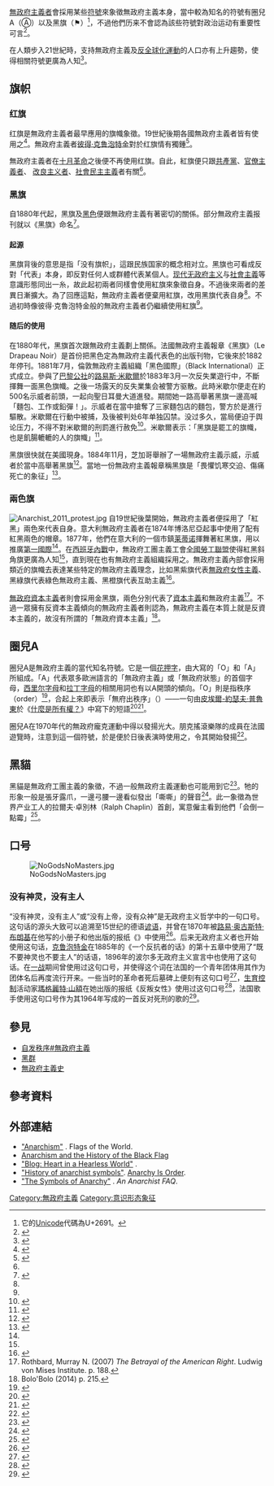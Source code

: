 {{Anarchism_sidebar|culture}}
[[無政府主義|無政府主義者]]會採用某些[[符號|符號]]來象徵無政府主義本身，當中較為知名的符號有圈兒A（Ⓐ）以及黑旗（⚑）<ref>它的[[Unicode|Unicode]]代碼為U+2691。</ref>，不過他們历来不會認為該些符號對政治运动有重要性可言<ref name="An Anarchist FAQ">{{cite book|editor-last=Mckay|editor-first=Ian|editor-link=Ian McKay|title=An Anarchist FAQ|publisher=AK Press|chapter=Appendix – The Symbols of Anarchy|chapterurl=http://anarchism.pageabode.com/afaq/append2.html|year=2008|isbn=1-902593-90-1|oclc=182529204|access-date=2020-07-19|archive-date=2010-02-26|archive-url=https://web.archive.org/web/20100226073402/http://anarchism.pageabode.com/afaq/append2.html|dead-url=no}}</ref>。

在人類步入21世紀時，支持無政府主義及[[反全球化运动|反全球化運動]]的人口亦有上升趨勢，使得相關符號更廣為人知<ref name="revival">{{cite journal|last=Williams|first=Leonard|date=2007|title=Anarchism Revived|journal=New Political Science|publisher=Taylor & Francis|volume=29|issue=3|pages=297–312|doi=10.1080/07393140701510160}}</ref>。

==旗帜==

{{Multiple image
|align=left
|width=160
|image1=BlackFlagSymbol.svg
|caption1=黑旗是無政府主義的傳統象徵。
|image2=Red flag II.svg
|caption2=紅旗是无政府主义最早的象徵。
|image3=Anarchist_flag.svg
|caption3=一面紅黑斜角旗。}}

=== 红旗 ===
{{main article|红旗}}
红旗是無政府主義者最早應用的旗幟象徵。19世紀後期各國無政府主義者皆有使用之<ref name=cia>{{cite web|url=http://cia.media.pl/symbole_ruchu_anarchistycznego|title=Barwy anarchistyczne: Skąd czarne i czarno-czerwone flagi?|author=<!-- Not stated. -->|date=2012-06-19|website=cia.media.pl|publisher=Centrum Informacji Anarchistycznej|language=pl|trans-title=Anarchist colours: Where are black and black-red flags from|accessdate=2016-09-04|archive-date=2021-02-24|archive-url=https://web.archive.org/web/20210224091417/https://cia.media.pl/symbole_ruchu_anarchistycznego|dead-url=no}}</ref>。無政府主義者[[彼得·阿列克谢耶维奇·克鲁泡特金|彼得·克鲁泡特金]]對於红旗情有獨鍾<ref name="PK">{{cite book|last=Kropotkin|first=Peter|year=1998|title=Act for Yourselves. Articles from Freedom 1886-1907|publisher=Freedom Press|page=128|isbn=0900384387}}</ref>。 

{{quote box|width=25%|quote=一直象徵着自由的红旗令劊子手們顫抖不已，因為它被我們的鮮血所染紅……那些紅黑旗在我們無數的屍體上，在我们的希望上飄揚，[在那裡]等待破曉的曙光來臨<ref>{{cite book|last=Michel|first=Louise|author-link=路易斯·米歇尔|title=The Red Virgin. Memoirs Of Louise Michel|url=https://books.google.com/?id=3uQMzo8yyD8C&printsec=frontcover|year=1981|publisher=University of Alabama Press|editor-last1=Lowry|editor-first1=Bullitt|editor-last2=Gunter|editor-first2=Elizabeth|isbn=0-81730063-5|id={{ISBN|978-0-817-30063-0}}|pages=[https://books.google.com/?id=3uQMzo8yyD8C&pg=PA193&dq=%22The+red+banner%2C+which+has+always+stood+for+liberty%2C+frightens+the+executioners+because+it+is+so+red+with+our+blood%22 193]–194}}</ref><ref>{{cite web|url=http://anarchism.pageabode.com/anarcho/red-flag-anarchy|title=The Red Flag of Anarchy|date=2011-04-05|accessdate=2018-05-23|archive-date=2021-02-24|archive-url=https://web.archive.org/web/20210224154951/http://anarchism.pageabode.com/anarcho/red-flag-anarchy/|dead-url=no}}</ref>。|source=——[[路易斯·米歇尔|路易斯·米歇尔]]}}
無政府主義者在[[十月革命|十月革命]]之後便不再使用红旗。自此，紅旗便只跟[[共產黨|共產黨]]、[[官僚制|官僚主義者]]、 [[改良主义|改良主义者]]、[[社會民主主義|社會民主主義]]者有關<ref name=cia/>。

=== 黑旗 ===
自1880年代起，黑旗及[[黑色|黑色]]便跟無政府主義有著密切的關係。部分無政府主義报刊就以《黑旗》命名<ref>{{cite journal|last=Evren|first=Sureyyya|title=Black Flag White Masks: Anti-Racism and Anarchist Historiography|url=https://queens.scholarsportal.info/ojs-archive/index.php/affinities/article/view/6107/5752|journal=Affinities: A Journal of Radical Theory, Culture, and Action|volume=8|issue=1|date=2014|pages=23–43|accessdate=2018-04-12|deadurl=yes|archiveurl=https://web.archive.org/web/20180412145845/https://queens.scholarsportal.info/ojs-archive/index.php/affinities/article/view/6107/5752|archivedate=2018-04-12}}</ref>。

==== 起源 ====
黑旗背後的意思是指「没有旗帜」，這跟民族国家的概念相对立。黑旗也可看成反對「代表」本身，即反對任何人或群體代表某個人。[[無政府主義史|现代无政府主义]]与[[社會主義|社會主義]]等意識形態同出一糸，故此起初兩者同樣會使用紅旗來象徵自身。不過後來兩者的差異日漸擴大。為了回應這點，無政府主義者便棄用紅旗，改用黑旗代表自身<ref name="An Anarchist FAQ"/>。不過初時像彼得·克魯泡特金般的無政府主義者仍繼續使用紅旗<ref name="PK"/>。

==== 随后的使用 ====

在1880年代，黑旗首次跟無政府主義劃上關係。法國無政府主義報章《黑旗》（Le Drapeau Noir）是首份把黑色定為無政府主義代表色的出版刊物，它後來於1882年停刊。1881年7月，倫敦無政府主義組織「黑色國際」（Black International）正式成立。參與了[[巴黎公社|巴黎公社]]的[[路易斯·米歇爾|路易斯·米歇爾]]於1883年3月一次反失業遊行中，不斷揮舞一面黑色旗幟。之後一场露天的反失業集会被警方驱散。此時米歇尔便走在約500名示威者前頭，一起向聖日耳曼大道進發。期間她一路高舉著黑旗一邊高喊「麵包、工作或鉛彈！」。示威者在當中搶奪了三家麵包店的麵包，警方於是進行驅散。米歇爾在行動中被捕，及後被判处6年单独囚禁。没过多久，當局便迫于舆论压力，不得不對米歇爾的刑罰進行赦免<ref>{{cite book|last=Woodcock|first=George|title=Anarchism: A History of Libertarian Ideas and Movements|year=1962|pp=251–252}}</ref>。米歇爾表示：「黑旗是罷工的旗幟，也是飢腸轆轆的人的旗幟」<ref>{{cite book|last=Michel|first=Louise|author-link=路易斯·米歇尔|title=The Red Virgin: Memoirs of Louise Michel|year=1981|p=[https://books.google.com/?id=3uQMzo8yyD8C&pg=PA168&dq=%22the+black+flag+is+the+flag+of+strikes+and+the+flag+of+those+who+are+hungry%22 168]}}</ref>。

黑旗很快就在美國現身。1884年11月，芝加哥舉辦了一場無政府主義示威，示威者於當中高舉著黑旗<ref>{{cite book|last=Avrich|first=Paul|title=The Haymarket Tragedy|year=1986|p=145}}</ref>。當地一份無政府主義報章稱黑旗是「畏懼饥寒交迫、傷痛死亡的象征」<ref>{{cite book|last=Avrich|first=Paul|title=The Haymarket Tragedy|year=1986|p=144}}</ref>。

=== 兩色旗 ===
[[File:Anarchist_2011_protest.jpg|thumbnail]]
自19世紀後葉開始，無政府主義者便採用了「紅黑」兩色來代表自身。意大利無政府主義者在1874年博洛尼亞起事中使用了配有紅黑兩色的帽章。1877年，他們在意大利的一個市鎮[[莱蒂诺|莱蒂诺]]揮舞著紅黑旗，用以推廣[[第一國際|第一國際]]<ref name="An Anarchist FAQ"/>。在[[西班牙內戰|西班牙內戰]]中，無政府工團主義工會[[全國勞工聯盟|全國勞工聯盟]]使得紅黑斜角旗更廣為人知<ref name="An Anarchist FAQ"/>，直到現在也有無政府主義組織採用之。無政府主義內部會採用類近的旗幟去表達某些特定的無政府主義理念，比如黑紫旗代表[[無政府女性主義|無政府女性主義]]、黑綠旗代表綠色無政府主義、黑橙旗代表互助主義<ref>{{cite web|last1=BDaddyUS|title=Anarchist Flags: The Symbols of Anarchism|url=https://terlinguatradewinds.wordpress.com/2017/08/25/anarchist-flags-anarchism-symbols-anarchy/|website=Green is the New Red|publisher=WordPress|accessdate=2018-10-16|date=2017-08-12|archive-date=2021-04-16|archive-url=https://web.archive.org/web/20210416232335/https://terlinguatradewinds.wordpress.com/2017/08/25/anarchist-flags-anarchism-symbols-anarchy/|dead-url=no}}</ref>。

[[無政府資本主義|無政府資本主義]]者則會採用金黑旗，兩色分別代表了[[資本主義|資本主義]]和無政府主義<ref>Rothbard, Murray N. (2007) ''The Betrayal of the American Right''. Ludwig  von Mises Institute. p. 188.</ref>。不過一眾擁有反資本主義傾向的無政府主義者則認為，無政府主義在本質上就是反資本主義的，故沒有所謂的「無政府資本主義」<ref>Bolo'Bolo (2014) 
{{cite web|title=''Anarchy 101''|url=http://bolobolo.co.za/resources/books/anarchy101.pdf|website=Bolo’Bolo Anarchist Collective|accessdate=2020-02-11|archive-date=2021-02-24|archive-url=https://web.archive.org/web/20210224072400/http://bolobolo.co.za/resources/books/anarchy101.pdf|dead-url=no}} p. 215.</ref>。

== 圈兒A== 
{{multiple image
|align=right
|total_width=280
|image1=Anarchy-symbol.svg
|caption1=圈兒A
|image2=Circle-A red.svg
|caption2=龐克化的圈兒A
|image3=FRE-AIT.svg
|caption3=[[第一国际|第一国际]]
}}

圈兒A是無政府主義的當代知名符號。它是一個[[花押字|花押字]]，由大寫的「O」和「A」所組成。「A」代表眾多歐洲語言的「無政府主義」或「無政府狀態」的首個字母，[[西里尔字母|西里尔字母]]和[[拉丁字母|拉丁字母]]的相關用詞也有以A開頭的傾向。「O」則是指秩序（order）<ref>{{cite book|title=Anarchism and Its Aspirations|author=Cindy Milstein|url=https://books.google.com.hk/books?id=FQLRDgAAQBAJ&pg=PA13|year=2010|publisher=AK Press|isbn=9781849350297|pages=12-13|access-date=2020-07-19|archive-date=2020-07-19|archive-url=https://web.archive.org/web/20200719155226/https://books.google.com.hk/books?id=FQLRDgAAQBAJ&pg=PA13|dead-url=no}}</ref>，合起上來即表示「無府出秩序」（{{lang-fr|la société cherche l'ordre dans l'anarchie}}）——一句由[[皮埃爾-約瑟夫·普魯東|皮埃爾-約瑟夫·普魯東]]於《[[什么是所有权？|什麼是所有權？]]》中寫下的短語<ref>{{cite book|last=Proudhon|first=Piere-Joseph|author-link=皮埃爾-約瑟夫·普魯東|title=Proudhon: What is Property?|url=https://books.google.com/?id=ELTq6WIulyEC&printsec=frontcover|editor-last1=Kelley|editor-first1=Donald R.|editor-last2=Smith|editor-first2=Bonnie G.|publisher=Cambridge University Press|year=1994|page=[https://books.google.com/?id=ELTq6WIulyEC&pg=PA209&dq=%22society+seeks+order+in%20anarchy%22 209]|id={{ISBN|0-52140556-4}}|isbn=978-0-521-40556-0}}</ref><ref>{{cite book|last=Proudhon|first=Pierre-Joseph|title=Qu'est-ce que la propriété ? ou Recherche sur le principe du Droit et du Gouvernement|url=https://books.google.com/?id=hu_-vQAACAAJ&printsec=frontcover|publisher=Brocard|location=Paris|year=1840|edition=1st|page=[https://books.google.com/?id=hu_-vQAACAAJ&pg=PA235&dq=%22la+société+cherche+l'ordre+dans+l'anarchie%22 235]}}</ref>。

圈兒A在1970年代的無政府龐克運動中得以發揚光大。朋克搖滾樂隊{{link-en|克拉斯|Crass}}的成員在法國遊覽時，注意到這一個符號，於是便於日後表演時使用之，令其開始發揚<ref name="The only way to be - Anarchy">{{cite web|last=Appleford|first=Steve|url=http://www.lacitybeat.com/article.php?id=2696&IssueNum=122|title=The Only Way to Be – Anarchy!|date=2005-06-10|work=LA CityBeat|publisher=Southland Publishing|archiveurl=https://web.archive.org/web/20051224205914/http://www.lacitybeat.com/article.php?id=2696&IssueNum=122|archivedate=2005-12-24|accessdate=2007-08-30}}</ref>。

==黑貓==
{{multiple image
|align=left
|width=130
|image1=I.W.W. One Big Union "Sab Cat".tif
|caption1=[[世界产业工人|世界产业工人]]的貼紙
|image2=Anarchist black cat.svg
|caption2=黑貓}}
黑貓是無政府工團主義的象徵，不過一般無政府主義運動也可能用到它<ref>{{cite book|title=About cats|url=https://books.google.com.hk/books?id=EtVvAwAAQBAJ&pg=PT67|author=Nicolae Sfetcu|year=2014|accessdate=2020-07-19|archive-date=2020-07-19|archive-url=https://web.archive.org/web/20200719132905/https://books.google.com.hk/books?id=EtVvAwAAQBAJ&pg=PT67|dead-url=no}}</ref>。牠的形象一般是張牙露爪，一邊弓腰一邊看似發出「嘶嘶」的聲音<ref>{{cite book|title=Keep the Wretches in Order: America's Biggest Mass Trial, the Rise of the Justice Department, and the Fall of the IWW|page=17|author=Dean Strang|publisher=University of Wisconsin Pres|isbn=9780299323301|year=3019|url=https://books.google.com.hk/books?id=5oCWDwAAQBAJ&pg=PA17|access-date=2020-07-19|archive-date=2020-07-19|archive-url=https://web.archive.org/web/20200719204530/https://books.google.com.hk/books?id=5oCWDwAAQBAJ&pg=PA17|dead-url=no}}</ref>。此一象徵為世界产业工人的拉爾夫·卓別林（Ralph Chaplin）首創，寓意僱主看到他們「会倒一點霉」<ref>{{cite book|title=Partisans and Poets: The Political Work of American Poetry in the Great War|url=https://books.google.com.hk/books?id=_nIkCcLM5yQC&pg=PA89|year=1997|publisher=Cambridge University Press|author=Mark W. van Wienen|isbn=9780521563963|page=89|access-date=2020-07-19|archive-date=2020-07-19|archive-url=https://web.archive.org/web/20200719180442/https://books.google.com.hk/books?id=_nIkCcLM5yQC&pg=PA89|dead-url=no}}</ref>。

==口号==
[[File:NoGodsNoMasters.jpg|alt=携带横幅游行的无政府主义者]]
===没有神灵，没有主人===
“没有神灵，没有主人”或“没有上帝，没有众神”是无政府主义哲学中的一句口号。这句话的源头大致可以追溯至15世纪的德语[[谚语|谚语]]，并曾在1870年被[[路易·奥古斯特·布朗基|路易·奥古斯特·布朗基]]在他写的小册子和他出版的报纸《{{tsl|fr|Ni Dieu ni Maître (journal)|没有神灵，没有主人 (期刊)|没有神灵，没有主人}}》中使用<ref>{{Cite book |editor-last1=Guérin |editor-first1=Daniel |translator-last1=Sharkey |translator-first1=Paul |title=No Gods, No Masters: An Anthology of Anarchism|trans-title=没有神灵，没有主人：无政府主义人类学史 |date=2005 |language=en |isbn=978-1-904859-25-3 |publisher=AK Press |location=Oakland |p=[https://books.google.com/books?id=g4YncZ8MgRsC&pg=PA1 1]}}</ref>。后来无政府主义者也开始使用这句话，[[彼得·阿列克谢耶维奇·克鲁泡特金|克鲁泡特金]]在1885年的《一个反抗者的话》的第十五章中使用了“既不要神灵也不要主人”的话语，1896年的波尔多无政府主义宣言中也使用了这句话。{{tsl|en|Sébastien Faure|塞巴斯蒂安·富尔}}在[[第一次世界大战|一战]]期间曾使用过这句口号，并使得这个词在法国的一个青年团体用其作为团体名后再度流行开来{{sfn|Guérin|2005|p=2}}。一些当时的革命者死后墓碑上便刻有这句口号<ref>{{Cite journal |last1=Lalouette |first1=Jacqueline |title=Dimensions anticléricales de la culture républicaine (1870-1914) |journal=Histoire, économie & société |volume=10 |issue=1 <!--|pages=127–142--> |date=1991 |url=https://www.persee.fr/doc/hes_0752-5702_1991_num_10_1_1598 |language=fr |doi=10.3406/hes.1991.1598 |p=138}}</ref>，[[生育控制|生育控制]]活动家[[瑪格麗特·山額|瑪格麗特·山額]]在她出版的报纸《反叛女性》使用过这句口号<ref>{{Cite book |last1=Ratner-Rosenhagen |first1=Jennifer |title=American Nietzsche: A History of an Icon and His Ideas |trans-title=美国尼采：象征与他的思想史 |date=2012 |language=eb |isbn=978-0-226-70581-1 |publisher=University of Chicago Press |location=Chicago |p=[https://books.google.com/books?id=P0BhVJqlhPQC&pg=PA115 115]}}</ref>，法国歌手{{tsl|en|Léo Ferré|莱奥·费雷}}使用这句口号作为其1964年写成的一首反对死刑的歌的{{tsl|fr|Ni Dieu ni Maître (chanson)|没有神灵，没有主人 (歌)|歌名}}<ref>{{Cite book |editor-last1=Abecassis |editor-first1=Michaël |title=An Anthology of French and Francophone Singers from A to Z: 'Singin’ in French' |date=2018 |language=en |isbn=978-1-5275-1205-4 |publisher=Cambridge Scholars Publishing |p=[https://books.google.com/books?id=VJ9fDwAAQBAJ&pg=PA252 252]}}</ref>。

== 參見 ==
{{portal|无政府主义|紋章及旗幟}}
* [[自发秩序#無政府主義|自发秩序#無政府主義]]
*[[黑群|黑群]]
*[[無政府主義史|無政府主義史]]

== 參考資料 ==
{{reflist|30em}}

== 外部連結 ==
{{commons category|Anarchist symbols}}
* [http://www.crwflags.com/fotw/flags/qt-a.html "Anarchism"] {{Wayback|url=http://www.crwflags.com/fotw/flags/qt-a.html |date=20210227125411 }}. Flags of the World.
* [http://www.spunk.org/library/intro/sp001492/blackflg.html Anarchism and the History of the Black Flag] {{Wayback|url=http://www.spunk.org/library/intro/sp001492/blackflg.html |date=20210225230332 }}
* [https://heartinaheartlessworld.blog/ "Blog: Heart in a Hearless World"] {{Wayback|url=https://heartinaheartlessworld.blog/ |date=20170523013412 }}.
* [https://web.archive.org/web/20160305232721/http://anarchyisorder.org/cd "History of anarchist symbols"]. [http://www.anarchyisorder.org Anarchy Is Order].
* [http://anarchism.pageabode.com/afaq/append2.html "The Symbols of Anarchy"] {{Wayback|url=http://anarchism.pageabode.com/afaq/append2.html |date=20100226073402 }}. ''An Anarchist FAQ''.

{{無政府主義}}

[[Category:無政府主義|Category:無政府主義]]
[[Category:意识形态象征|Category:意识形态象征]]